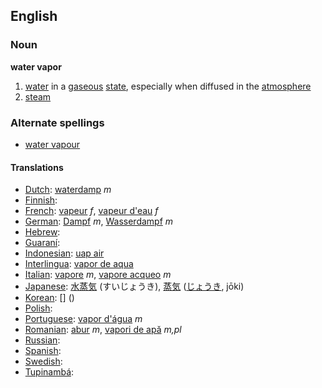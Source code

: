==English==
=== Noun ===
'''water vapor'''
{{wikipedia}}
# [[water]] in a [[gaseous]] [[state]], especially when diffused in the [[atmosphere]]
# [[steam]]

===Alternate spellings===
*[[water vapour]]

==== Translations ====
*[[Dutch]]: [[waterdamp]] ''m''
*[[Finnish]]: [[]]
*[[French]]: [[vapeur]] ''f'', [[vapeur d'eau]] ''f''
*[[German]]: [[Dampf]] ''m'', [[Wasserdampf]] ''m''
*[[Hebrew]]: [[]] '' ''
*[[Guaraní]]: [[]]
*[[Indonesian]]: [[uap air]]
*[[Interlingua]]: [[vapor de aqua]]
*[[Italian]]: [[vapore]] ''m'',  [[vapore acqueo]] ''m''
*[[Japanese]]: [[水蒸気]] (すいじょうき), [[蒸気]] ([[じょうき]], jōki)
*[[Korean]]: [[]] [] ()
*[[Polish]]: [[]]
*[[Portuguese]]: [[vapor d'água]] ''m''
*[[Romanian]]: [[abur]] ''m'', [[vapori de apă]] ''m,pl''
*[[Russian]]: [[]]
*[[Spanish]]: [[]] '' ''
*[[Swedish]]: [[]] '' ''
*[[Tupinambá]]: [[]]